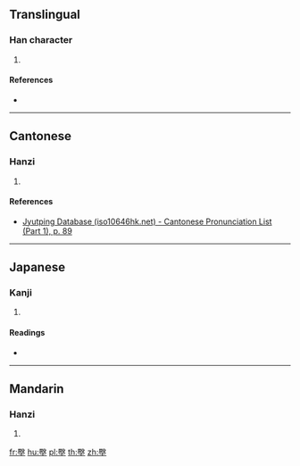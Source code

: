 {{character info/new}}
==Translingual==

===Han character===
{{Han char|rn=32|rad=土|as=13|sn=16|four=77104|canj=SEG,XSEG|ids=⿱殿土}}

# {{defn|Han|sort=土13}}

====References====
* {{Han ref|kx=0240.110|dkj=05517|dj=0479.300|hdz=10494.050|uh=58C2|ud=22722|bh=E94E|bd=59726}}

----

==Cantonese==

===Hanzi===
{{yue-hanzi|jyut=[[din6]]|y=din6}}

# {{defn|lang=yue|sort=土13}}

====References====
* [http://www.iso10646hk.net/jp/document/download.jsp Jyutping Database (iso10646hk.net) - Cantonese Pronunciation List (Part 1), p. 89]

----

==Japanese==

===Kanji===
{{ja-kanji|grade=|rs=土13}}

# {{defn|lang=ja|sort=土13}}

====Readings====
* {{ja-readings|on=[[てん]] (ten), [[でん]] (den)|kun=[[かす]] (kasu), [[おり]] (ori), [[との]] (tono), [[たち]] (tachi), [[やかた]] (yakata)}}

----

==Mandarin==

===Hanzi===
{{cmn-hanzi|pin=[[diàn]] ([[dian4]])|wg=tien<sup>4</sup>}}

# {{defn|lang=cmn|sort=土13}}

[[fr:壂]]
[[hu:壂]]
[[pl:壂]]
[[th:壂]]
[[zh:壂]]